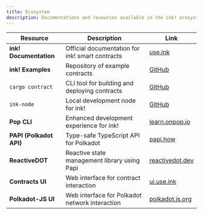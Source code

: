 ```yaml
---
title: Ecosystem
description: Documentations and resources available in the ink! ecosystem
---
```


| Resource                | Description                                     | Link                                                       |
| ----------------------- | ----------------------------------------------- | ---------------------------------------------------------- |
| **ink! Documentation**  | Official documentation for ink! smart contracts | [use.ink](https://use.ink/)                                |
| **ink! Examples**       | Repository of example contracts                 | [GitHub](https://github.com/use-ink/ink-examples)          |
| `cargo contract`        | CLI tool for building and deploying contracts   | [GitHub](https://github.com/use-ink/cargo-contract)        |
| `ink-node`              | Local development node for ink!                 | [GitHub](https://github.com/use-ink/ink-node)              |
| **Pop CLI**             | Enhanced development experience for ink!        | [learn.onpop.io](https://learn.onpop.io/contracts)         |
| **PAPI (Polkadot API)** | Type-safe TypeScript API for Polkadot           | [papi.how](https://papi.how)                               |
| **ReactiveDOT**         | Reactive state management library using Papi    | [reactivedot.dev](https://reactivedot.dev)                 |
| **Contracts UI**        | Web interface for contract interaction          | [ui.use.ink](https://ui.use.ink/)                          |
| **Polkadot-JS UI**      | Web interface for Polkadot network interaction  | [polkadot.js.org](https://polkadot.js.org/apps/#/explorer) |
